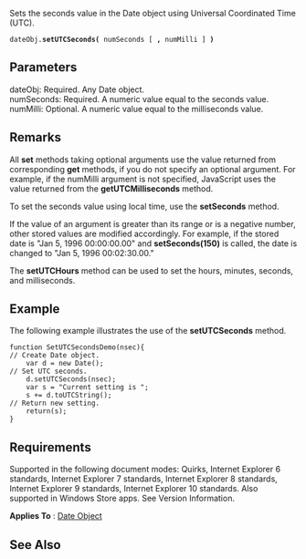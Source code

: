 Sets the seconds value in the Date object using Universal Coordinated Time (UTC).

 dateObj.'''setUTCSeconds(''' numSeconds [ ''',''' numMilli ] ''')'''

==Parameters==
; dateObj: Required. Any Date object.
; numSeconds: Required. A numeric value equal to the seconds value.
; numMilli: Optional. A numeric value equal to the milliseconds value.

==Remarks==
All '''set''' methods taking optional arguments use the value returned from corresponding '''get''' methods, if you do not specify an optional argument. For example, if the numMilli argument is not specified, JavaScript uses the value returned from the '''getUTCMilliseconds''' method.

To set the seconds value using local time, use the '''setSeconds''' method.

If the value of an argument is greater than its range or is a negative number, other stored values are modified accordingly. For example, if the stored date is "Jan 5, 1996 00:00:00.00" and '''setSeconds(150)''' is called, the date is changed to "Jan 5, 1996 00:02:30.00."

The '''setUTCHours''' method can be used to set the hours, minutes, seconds, and milliseconds.


==Example==
The following example illustrates the use of the '''setUTCSeconds''' method.

 function SetUTCSecondsDemo(nsec){
 // Create Date object.
     var d = new Date();     
 // Set UTC seconds.
     d.setUTCSeconds(nsec);  
     var s = "Current setting is ";
     s += d.toUTCString();
 // Return new setting.
     return(s);              
 }

==Requirements==
Supported in the following document modes: Quirks, Internet Explorer 6 standards, Internet Explorer 7 standards, Internet Explorer 8 standards, Internet Explorer 9 standards, Internet Explorer 10 standards. Also supported in Windows Store apps. See Version Information.

'''Applies To''' : [[Objects/Date|Date Object]]


==See Also==

              

              

              
